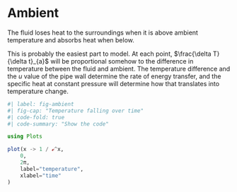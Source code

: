 # Ambient

The fluid loses heat to the surroundings when it is above ambient temperature and absorbs heat when below.

This is probably the easiest part to model. At each point, $\frac{\delta T}{\delta t}_{a}$ will be proportional somehow to the difference in temperature between the fluid and ambient. The temperature difference and the $u$ value of the pipe wall determine the rate of energy transfer, and the specific heat at constant pressure will determine how that translates into temperature change.

```julia
#| label: fig-ambient
#| fig-cap: "Temperature falling over time"
#| code-fold: true
#| code-summary: "Show the code"

using Plots

plot(x -> 1 / ℯ^x,
    0,
    2π,
    label="temperature",
    xlabel="time"
)

```